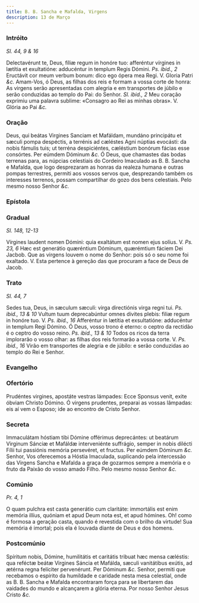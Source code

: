 ```yaml
---
title: B. B. Sancha e Mafalda, Virgens
description: 13 de Março
---
```


### Intróito

_Sl. 44, 9 & 16_

<div class="grid grid-cols-2 gap-5">
  <span class="text-justify">
    Delectavérunt te, Deus, fíliæ regum in honóre tuo: afferéntur vírgines in
    lætítia et exultatióne: adducéntur in templum Regis Dómini.
    <em>Ps. ibid., 2</em> Eructávit cor meum verbum bonum: dico ego ópera mea Regi.
    V. Gloria Patri <em>&c.</em>
  </span>
  <span class="text-justify">
    Amam-Vos, ó Deus, as filhas dos reis e formam a vossa corte de honra: As
    virgens serão apresentadas com alegria e em transportes de júbilo e serão
    conduzidas ao templo do Pai: do Senhor. <em>Sl. ibid., 2</em> Meu coração
    exprimiu uma palavra sublime: «Consagro ao Rei as minhas obras». V. Glória
    ao Pai <em>&c.</em>
  </span>
</div>

### Oração

<div class="grid grid-cols-2 gap-5">
  <span class="text-justify">
    Deus, qui beátas Virgines Sanciam et Mafáldam, mundáno principátu et sæculi
    pompa despéctis, a terrénis ad cæléstes Agni núptias evocásti: da nobis
    fámulis tuis; ut terréna despiciéntes, cæléstium bonórum fácias esse
    consórtes. Per eúmdem Dóminum <em>&c.</em>
  </span>
  <span class="text-justify">
    Ó Deus, que chamastes das bodas terrenas para, as núpcias celestiais do
    Cordeiro Imaculado as B. B. Sancha e Mafalda, que logo desprezaram as honras
    da realeza humana e outras pompas terrestres, permiti aos vossos servos que,
    desprezando também os interesses terrenos, possam compartilhar do gozo dos
    bens celestiais. Pelo mesmo nosso Senhor <em>&c.</em>
  </span>
</div>

### Epístola


<LinkCard
  href="/missal/comumm/19muitasvirgensmartires#epístola"
  title="Muitas Virgens Mártires"
/>

### Gradual

_Sl. 148, 12-13_

<div class="grid grid-cols-2 gap-5">
  <span class="text-justify">
    Vírgines laudent nomen Dómini: quia exaltátum est nomen ejus solíus. V.
    <em>Ps. 23, 6</em> Hæc est generátio quæréntium Dóminum, quærémtium fáciem Dei
    Jacbob.
  </span>
  <span class="text-justify">
    Que as virgens louvem o nome do Senhor: pois só o seu nome foi exaltado. V.
    Esta pertence à gereção das que procuram a face de Deus de Jacob.
  </span>
</div>

### Trato

_Sl. 44, 7_

<div class="grid grid-cols-2 gap-5">
  <span class="text-justify">
    Sedes tua, Deus, in sæculum sæculi: virga directiónis virga regni tui.
    <em>Ps. ibid., 13 & 10</em> Vultum tuum deprecabúntur omnes divites plebis: filiæ
    regum in honóre tuo. V. <em>Ps. ibid., 16</em> Afferéntur in lætítia et exsultatióne:
    adducéntur in templum Regi Dómino.
  </span>
  <span class="text-justify">
    Ó Deus, vosso trono é eterno: o ceptro da rectidão é o ceptro do vosso
    reino. <em>Ps. ibid., 13 & 10</em> Todos os ricos da terra implorarão o
    vosso olhar: as filhas dos reis formarão a vossa corte. V.
    <em>Ps. ibid., 16</em> Virão em transportes de alegria e de júbilo: e serão conduzidas
    ao templo do Rei e Senhor.
  </span>
</div>

### Evangelho

<LinkCard
  href="/missal/comumm/17virgensmartires1#evangelho"
  title="Virgens Mártires - Missa Loquébar"
/>

### Ofertório

<div class="grid grid-cols-2 gap-5">
  <span class="text-justify">
    Prudéntes virgines, apostáte vestras lámpades: Ecce Sponsus venit, exite
    óbviam Christo Dómino.
  </span>
  <span class="text-justify">
    Ó virgens prudentes, preparai as vossas lâmpadas: eis aí vem o Esposo; ide
    ao encontro de Cristo Senhor.
  </span>
</div>

### Secreta

<div class="grid grid-cols-2 gap-5">
  <span class="text-justify">
    Immaculátam hóstiam tibi Dómine offérimus deprecántes: ut beatárum Virginum
    Sánciæ et Mafáldæ interveniénte suffrágio, semper in nobis dilécti Fílii tui
    passiónis memória persevéret, et fructus. Per eúmdem Dóminum <em>&c.</em>
  </span>
  <span class="text-justify">
    Senhor, Vos oferecemos a Hóstia Imaculada, suplicando pela intercessão das
    Virgens Sancha e Mafalda a graça de gozarmos sempre a memória e o fruto da
    Paixão do vosso amado Filho. Pelo mesmo nosso Senhor <em>&c.</em>
  </span>
</div>

### Comúnio

_Pr. 4, 1_

<div class="grid grid-cols-2 gap-5">
  <span class="text-justify">
    O quam pulchra est casta generátio cum claritáte: immortális est enim
    memória illíus, quóniam et apud Deum nota est, et apud hómines.
  </span>
  <span class="text-justify">
    Oh! como é formosa a geração casta, quando é revestida com o brilho da
    virtude! Sua memória é imortal; pois ela é louvada diante de Deus e dos
    homens.
  </span>
</div>

### Postcomúnio

<div class="grid grid-cols-2 gap-5">
  <span class="text-justify">
    Spíritum nobis, Dómine, humilitátis et caritátis tribuat hæc mensa cæléstis:
    qua reféctæ beátæ Virgines Sáncia et Mafálda, sæculi vanitátibus exútis, ad
    ætérna regna felíciter pervenérunt. Per Dóminum <em>&c.</em>
  </span>
  <span class="text-justify">
    Senhor, permiti que recebamos o espírito da humildade e caridade nesta mesa
    celestial, onde as B. B. Sancha e Mafalda encontraram força para se
    libertarem das vaidades do mundo e alcançarem a glória eterna. Por nosso
    Senhor Jesus Cristo <em>&c.</em>
  </span>
</div>
